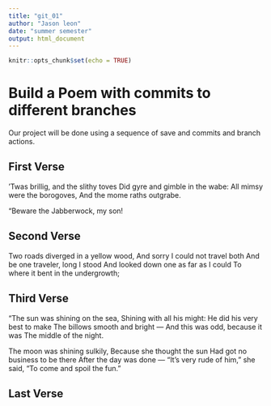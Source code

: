 ```yaml
---
title: "git_01"
author: "Jason leon"
date: "summer semester"
output: html_document
---
```


```r
knitr::opts_chunk$set(echo = TRUE)
```
# Build a Poem with commits to different branches
Our project will be done using a sequence of save and commits and branch actions.
<!-- Do not modify or change any text in "!--" bracketed areas such as this --- these are instructions to
you, if you change any of this the git program will notice it and compromise your git merging strategy !-->

## First Verse 
<!--Put the first five lines of a poem by Lewis Carrol in this section!-->
’Twas brillig, and the slithy toves
      Did gyre and gimble in the wabe:
All mimsy were the borogoves,
      And the mome raths outgrabe.

“Beware the Jabberwock, my son!

## Second Verse
<!--Put the first five lines of a poem by Robert Frost here!-->
Two roads diverged in a yellow wood,
And sorry I could not travel both
And be one traveler, long I stood
And looked down one as far as I could
To where it bent in the undergrowth;

## Third Verse
<!--Put the first two verses of The Walrus and the Carpenter here!-->
"The sun was shining on the sea,
      Shining with all his might:
He did his very best to make
      The billows smooth and bright —
And this was odd, because it was
      The middle of the night.

The moon was shining sulkily,
      Because she thought the sun
Had got no business to be there
      After the day was done —
"It's very rude of him," she said,
      "To come and spoil the fun."
      
## Last Verse
<!--Put a short poem you created using chatGPT of 20 to 30 lines,here!-->
